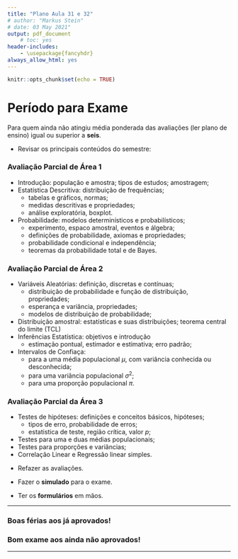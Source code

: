 ```yaml
---
title: "Plano Aula 31 e 32"
# author: "Markus Stein"
# date: 03 May 2021"
output: pdf_document
    # toc: yes
header-includes:
    - \usepackage{fancyhdr}
always_allow_html: yes
---
```

\addtolength{\headheight}{1.0cm}
\pagestyle{fancyplain} 
\lhead{\includegraphics[height=1.5cm]{logoIME.png}}
\rhead{\includegraphics[height=1.5cm]{logoEAD.png}}
\chead{UNIVERSIDADE FEDERAL DO RIO GRANDE DO SUL \\
INSTITUTO DE MATEMÁTICA E ESTATÍSTICA \\
DEPARTAMENTO DE ESTATÍSTICA \\
\vspace{0.3cm}
MAT02219 - Probabilidade e Estatística - 2020/2
}
\renewcommand{\headrulewidth}{0pt} 


```r
knitr::opts_chunk$set(echo = TRUE)
```

# Período para Exame

Para quem ainda não atingiu média ponderada das avaliações (ler plano de ensino) igual ou superior a **seis**.  

* Revisar os principais conteúdos do semestre:

### Avaliação Parcial de Área 1
* Introdução: população e amostra; tipos de estudos; amostragem;
* Estatística Descritiva: distribuição de frequências;
    + tabelas e gráficos, normas;
    + medidas descritivas e propriedades;
    + análise exploratória, boxplot.
* Probabilidade: modelos determinísticos e probabilísticos;
    + experimento, espaco amostral, eventos e álgebra;
    + definições de probabilidade, axiomas e propriedades;
    + probabilidade condicional e independência;
    + teoremas da probabilidade total e de Bayes.

### Avaliação Parcial de Área 2
* Variáveis Aleatórias: definição, discretas e contínuas;
    + distribuição de probabilidade e função de distribuição, propriedades;
    + esperança e variância, propriedades;
    + modelos de distribuição de probabilidade;
* Distribuição amostral: estatísticas e suas distribuições; teorema central do limite (TCL)
* Inferências Estatística: objetivos e introdução
    + estimação pontual, estimador e estimativa; erro padrão;
* Intervalos de Confiaça:
    + para a uma média populacional $\mu$, com variância conhecida ou desconhecida;
    + para uma variância populacional $\sigma^2$;
    + para uma proporção populacional $\pi$.

### Avaliação Parcial da Área 3
* Testes de hipóteses: definições e conceitos básicos, hipóteses;
    + tipos de erro, probabilidade de erros;
    + estatistica de teste, região crítica, valor *p*;
* Testes para uma e duas médias populacionais;
* Testes para proporções e variâncias;
* Correlação Linear e Regressão linear simples.

\vspace{0.5cm}

* Refazer as avaliações.

* Fazer o **simulado** para o exame.

* Ter os **formulários** em mãos.

\vspace{1.0cm}

***
### Boas férias aos já aprovados!
### Bom exame aos ainda não aprovados!
*** 